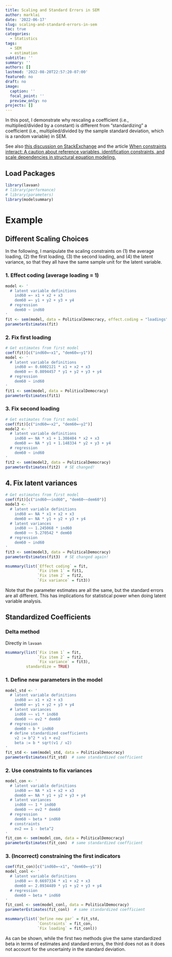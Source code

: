 ```yaml
---
title: Scaling and Standard Errors in SEM
author: marklai
date: '2022-06-17'
slug: scaling-and-standard-errors-in-sem
toc: true
categories:
  - Statistics
tags:
  - SEM
  - estimation
subtitle: ''
summary: ''
authors: []
lastmod: '2022-08-20T22:57:20-07:00'
featured: no
draft: no
image:
  caption: ''
  focal_point: ''
  preview_only: no
projects: []
---
```


In this post, I demonstrate why rescaling a coefficient (i.e., multiplied/divided by a constant) is different from "standardizing" a coefficient (i.e., multiplied/divided by the sample standard deviation, which is a random variable) in SEM.

See also [this discussion on StackExchange](https://stats.stackexchange.com/questions/402133/in-cfa-does-it-matter-which-factor-loading-is-set-to-1) and the article [When constraints interact: A caution about reference variables, identification constraints, and scale dependencies in structural equation modeling.](https://psycnet.apa.org/record/2002-13431-004)

## Load Packages

```r
library(lavaan)
# library(performance)
# library(parameters)
library(modelsummary)
```

# Example

## Different Scaling Choices

In the following, I manipulate the scaling constraints on (1) the average loading, (2) the first loading, (3) the second loading, and (4) the latent variance, so that they all have the same sample unit for the latent variable.

### 1. Effect coding (average loading = 1)

```r
model <- '
  # latent variable definitions
    ind60 =~ x1 + x2 + x3
    dem60 =~ y1 + y2 + y3 + y4
  # regression
    dem60 ~ ind60
'
fit <- sem(model, data = PoliticalDemocracy, effect.coding = "loadings")
parameterEstimates(fit)
```

### 2. Fix first loading

```r
# Get estimates from first model
coef(fit)[c("ind60=~x1", "dem60=~y1")]
model <- '
  # latent variable definitions
    ind60 =~ 0.6002121 * x1 + x2 + x3
    dem60 =~ 0.8094457 * y1 + y2 + y3 + y4
  # regression
    dem60 ~ ind60
'
fit1 <- sem(model, data = PoliticalDemocracy)
parameterEstimates(fit1)
```

### 3. Fix second loading

```r
# Get estimates from first model
coef(fit)[c("ind60=~x2", "dem60=~y2")]
model2 <- '
  # latent variable definitions
    ind60 =~ NA * x1 + 1.308404 * x2 + x3
    dem60 =~ NA * y1 + 1.148334 * y2 + y3 + y4
  # regression
    dem60 ~ ind60
'
fit2 <- sem(model2, data = PoliticalDemocracy)
parameterEstimates(fit2)  # SE changed!
```

## 4. Fix latent variances

```r
# Get estimates from first model
coef(fit)[c("ind60~~ind60", "dem60~~dem60")]
model3 <- '
  # latent variable definitions
    ind60 =~ NA * x1 + x2 + x3
    dem60 =~ NA * y1 + y2 + y3 + y4
  # latent variances
    ind60 ~~ 1.245068 * ind60
    dem60 ~~ 5.270542 * dem60
  # regression
    dem60 ~ ind60
'
fit3 <- sem(model3, data = PoliticalDemocracy)
parameterEstimates(fit3)  # SE changed again!
```

```r
msummary(list(`Effect coding` = fit,
              `Fix item 1` = fit1,
              `Fix item 2` = fit2,
              `Fix variance` = fit3))
```

Note that the parameter estimates are all the same, but the standard errors are all different. This has implications for statistical power when doing latent variable analysis.

## Standardized Coefficients

### Delta method

Directly in `lavaan`

```r
msummary(list(`Fix item 1` = fit,
              `Fix item 2` = fit2,
              `Fix variance` = fit3),
         standardize = TRUE)
```

### 1. Define new parameters in the model

```r
model_std <- '
  # latent variable definitions
    ind60 =~ x1 + x2 + x3
    dem60 =~ y1 + y2 + y3 + y4
  # latent variances
    ind60 ~~ v1 * ind60
    dem60 ~~ ev2 * dem60
  # regression
    dem60 ~ b * ind60
  # define standardized coefficients
    v2 := b^2 * v1 + ev2
    beta := b * sqrt(v1 / v2)
'
fit_std <- sem(model_std, data = PoliticalDemocracy)
parameterEstimates(fit_std)  # same standardized coefficient
```

### 2. Use constraints to fix variances

```r
model_con <- '
  # latent variable definitions
    ind60 =~ NA * x1 + x2 + x3
    dem60 =~ NA * y1 + y2 + y3 + y4
  # latent variances
    ind60 ~~ 1 * ind60
    dem60 ~~ ev2 * dem60
  # regression
    dem60 ~ beta * ind60
  # constraints
    ev2 == 1 - beta^2
'
fit_con <- sem(model_con, data = PoliticalDemocracy)
parameterEstimates(fit_con)  # same standardized coefficient
```

### 3. (Incorrect) constraining the first indicators

```r
coef(fit_con)[c("ind60=~x1", "dem60=~y1")]
model_conl <- '
  # latent variable definitions
    ind60 =~ 0.6697334 * x1 + x2 + x3
    dem60 =~ 2.0934489 * y1 + y2 + y3 + y4
  # regression
    dem60 ~ beta * ind60
'
fit_conl <- sem(model_conl, data = PoliticalDemocracy)
parameterEstimates(fit_conl)  # same standardized coefficient
```

```r
msummary(list(`Define new par` = fit_std,
              `Constraints` = fit_con,
              `Fix loading` = fit_conl))
```

As can be shown, while the first two methods give the same standardized beta in terms of estimates and standard errors, the third does not as it does not account for the uncertainty in the standard deviation.
